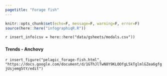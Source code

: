 ```yaml
---
pagetitle: "Forage fish"
---
```


```r
knitr::opts_chunk$set(echo=F, message=F, warning=F, error=F)
source(here::here("infographiqR.R"))
```

`r insert_info(csv = here::here("data/gsheets/modals.csv"))`


### {.tabset}

#### Trends - Anchovy

`r insert_figure("pelagic_forage-fish.html", "https://docs.google.com/document/d/1GThJlTwN8Y9KLOOfgL5kTglmlGZea6gfgjUsjemg5tY/edit")`

